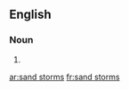 ==English==

===Noun===
{{head|en}}

# {{plural of|sand storm}}

[[ar:sand storms]]
[[fr:sand storms]]